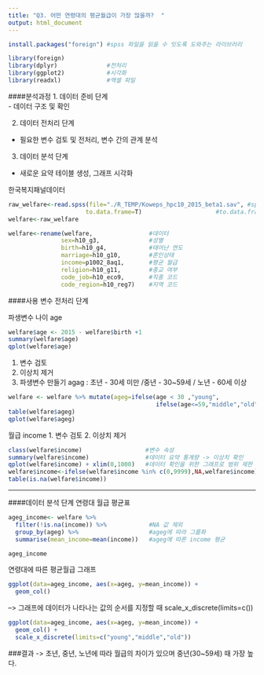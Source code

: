 ```yaml
---
title: "Q3. 어떤 연령대의 평균월급이 가장 많을까?  "
output: html_document
---
```


```r
install.packages("foreign") #spss 파일을 읽을 수 잇도록 도와주는 라이브러리 
```

```r
library(foreign)
library(dplyr)              #전처리
library(ggplot2)            #시각화
library(readxl)             #엑셀 파일 

```

####분석과정
1. 데이터 준비 단계  
-  데이터 구조 및 확인  
 
2. 데이터 전처리 단계   
-  필요한 변수 검토 및 전처리, 변수 간의 관계 분석 

3. 데이터 분석 단계  
-  새로운 요약 테이블 생성, 그래프 시각화 


한국복지패널데이터
```r
raw_welfare<-read.spss(file="./R_TEMP/Koweps_hpc10_2015_beta1.sav", #spss 파일 
                      to.data.frame=T)                     #to.data.frame=T : 옵션 사용하지 않으면 
welfare<-raw_welfare
```

```r
welfare<-rename(welfare,                #데이터
               sex=h10_g3,              #성별 
               birth=h10_g4,            #태어난 연도
               marriage=h10_g10,        #혼인상태
               income=p1002_8aq1,       #평균 월급
               religion=h10_g11,        #종교 여부
               code_job=h10_eco9,       #직종 코드
               code_region=h10_reg7)    #지역 코드 
```

####사용 변수 전처리 단계

파생변수 나이 age
```r
welfare$age <- 2015 - welfare$birth +1
summary(welfare$age)                   
qplot(welfare$age)                     
```
1. 변수 검토
2. 이상치 제거
3. 파생변수 만들기 agag : 초년 - 30세 미만 /중년 - 30~59세 / 노년 -  60세 이상 
```r
welfare <- welfare %>% mutate(ageg=ifelse(age < 30 ,"young",
                                          ifelse(age<=59,"middle","old"))) 
table(welfare$ageg)
qplot(welfare$ageg)
```


월급 income 
1. 변수 검토
2. 이상치 제거
 
```r
class(welfare$income)                  #변수 속성
summary(welfare$income)                #데이터 요약 통계량 -> 이상치 확인 
qplot(welfare$income) + xlim(0,1000)   #데이터 확인을 위한 그래프로 범위 제한 (xlim)
welfare$income<-ifelse(welfare$income %in% c(0,9999),NA,welfare$income)   #0,9999 -> NA
table(is.na(welfare$income))
```

----

####데이터 분석 단계
연령대 월급 평균표
```r
ageg_income<- welfare %>%               
  filter(!is.na(income)) %>%            #NA 값 제외
  group_by(ageg) %>%                    #ageg에 따라 그룹화
  summarise(mean_income=mean(income))   #ageg에 따른 income 평균 

ageg_income
```


연령대에 따른 평균월급 그래프 
```r
ggplot(data=ageg_income, aes(x=ageg, y=mean_income)) +
  geom_col()                            
```      

--> 그래프에 데이터가 나타나는 값의 순서를 지정할 때 scale_x_discrete(limits=c())
```r
ggplot(data=ageg_income, aes(x=ageg, y=mean_income)) +
  geom_col() +                          
  scale_x_discrete(limits=c("young","middle","old"))  
```


###결과 
->  초년, 중년, 노년에 따라 월급의 차이가 있으며 중년(30~59세) 때 가장 높다. 
















